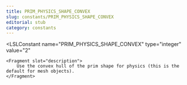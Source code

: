 ```yaml
---
title: PRIM_PHYSICS_SHAPE_CONVEX
slug: constants/PRIM_PHYSICS_SHAPE_CONVEX
editorial: stub
category: constants
---
```


<LSLConstant
	name="PRIM_PHYSICS_SHAPE_CONVEX"
	type="integer"
	value="2"
>
	<Fragment slot="description">
		Use the convex hull of the prim shape for physics (this is the default for mesh objects).
	</Fragment>
</LSLConstant>
